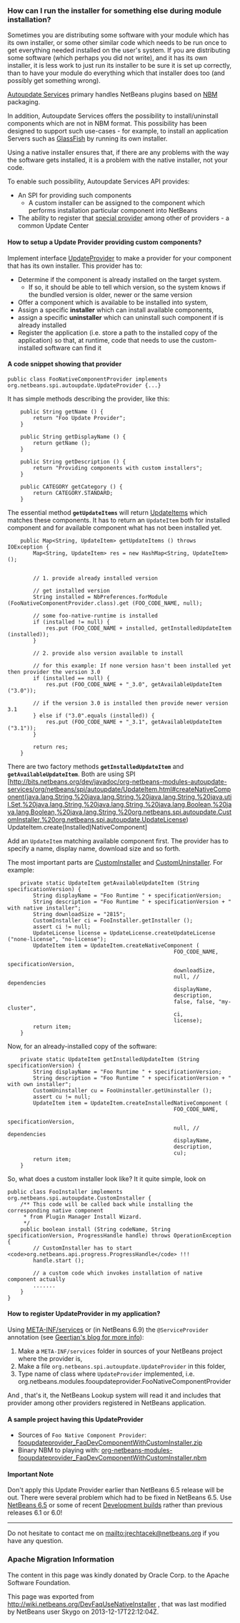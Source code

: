 <!--

    Licensed to the Apache Software Foundation (ASF) under one
    or more contributor license agreements.  See the NOTICE file
    distributed with this work for additional information
    regarding copyright ownership.  The ASF licenses this file
    to you under the Apache License, Version 2.0 (the
    "License"); you may not use this file except in compliance
    with the License.  You may obtain a copy of the License at

      http://www.apache.org/licenses/LICENSE-2.0

    Unless required by applicable law or agreed to in writing,
    software distributed under the License is distributed on an
    "AS IS" BASIS, WITHOUT WARRANTIES OR CONDITIONS OF ANY
    KIND, either express or implied.  See the License for the
    specific language governing permissions and limitations
    under the License.

-->

=== How can I run the installer for something else during module installation?===

Sometimes you are distributing some software with your module which has its own installer, or some other similar code which needs to be run once to get everything needed installed on the user's system.  If you are distributing some software (which perhaps you did not write), and it has its own installer, it is 
less work to just run its installer to be sure it is set up correctly, than to have your module do everything which that installer does too (and possibly get something wrong).

[http://bits.netbeans.org/dev/javadoc/org-netbeans-modules-autoupdate-services/overview-summary.html Autoupdate Services] primary handles NetBeans plugins based on [[DevFaqWhatIsNbm | NBM]] packaging. 

In addition, Autoupdate Services offers the possibility to install/uninstall components which are not in NBM format. This possibility has been designed to support such use-cases - for example, to install an application Servers such as [http://glassfish.dev.java.net GlassFish] by running its own installer.  

Using a native installer ensures that, if there are any problems with the way the software gets installed, it is a problem with the native installer, not your code.

To enable such possibility, Autoupdate Services API provides:
* An SPI for providing such components
** A custom installer can be assigned to the component which performs installation particular component into NetBeans
* The ability to register that [http://bits.netbeans.org/dev/javadoc/org-netbeans-modules-autoupdate-services/org/netbeans/spi/autoupdate/UpdateProvider.html special provider] among other of providers - a common Update Center

====How to setup a Update Provider providing custom components?====
Implement interface [http://bits.netbeans.org/dev/javadoc/org-netbeans-modules-autoupdate-services/org/netbeans/spi/autoupdate/UpdateProvider.html UpdateProvider] to make a provider for your component that has its own installer. This provider has to:
* Determine if the component is already installed on the target system. 
** If so, it should be able to tell which version, so the system knows if the bundled version is older, newer or the same version
* Offer a component which is available to be installed into system,
* Assign a specific '''installer''' which can install available components,
* assign a specific '''uninstaller''' which can uninstall such component if is already installed
* Register the application (i.e. store a path to the installed copy of the application) so that, at runtime, code that needs to use the custom-installed software can find it

====A code snippet showing that provider====
<pre>
public class FooNativeComponentProvider implements org.netbeans.spi.autoupdate.UpdateProvider {...}
</pre>

It has simple methods describing the provider, like this:
<pre>
    public String getName () {
        return "Foo Update Provider";
    }

    public String getDisplayName () {
        return getName ();
    }

    public String getDescription () {
        return "Providing components with custom installers";
    }

    public CATEGORY getCategory () {
        return CATEGORY.STANDARD;
    }
</pre>

The essential method '''<tt>getUpdateItems</tt>''' will return [http://bits.netbeans.org/dev/javadoc/org-netbeans-modules-autoupdate-services/org/netbeans/spi/autoupdate/UpdateItem.html UpdateItems] which matches these components. It has to return an <tt>UpdateItem</tt> both for installed component and for available component what has not been installed yet.
<pre>
    public Map<String, UpdateItem> getUpdateItems () throws IOException {
        Map<String, UpdateItem> res = new HashMap<String, UpdateItem> ();


        // 1. provide already installed version

        // get installed version
        String installed = NbPreferences.forModule (FooNativeComponentProvider.class).get (FOO_CODE_NAME, null);

        // some foo-native-runtime is installed
        if (installed != null) {
            res.put (FOO_CODE_NAME + installed, getInstalledUpdateItem (installed));
        }

        // 2. provide also version available to install

        // for this example: If none version hasn't been installed yet then provider the version 3.0
        if (installed == null) {
            res.put (FOO_CODE_NAME + "_3.0", getAvailableUpdateItem ("3.0"));

        // if the version 3.0 is installed then provide newer version 3.1
        } else if ("3.0".equals (installed)) {
            res.put (FOO_CODE_NAME + "_3.1", getAvailableUpdateItem ("3.1"));
        }
        
        return res;
    }
</pre>

There are two factory methods '''<tt>getInstalledUpdateItem</tt>''' and '''<tt>getAvailableUpdateItem</tt>'''.  Both are using SPI [http://bits.netbeans.org/dev/javadoc/org-netbeans-modules-autoupdate-services/org/netbeans/spi/autoupdate/UpdateItem.html#createNativeComponent(java.lang.String,%20java.lang.String,%20java.lang.String,%20java.util.Set,%20java.lang.String,%20java.lang.String,%20java.lang.Boolean,%20java.lang.Boolean,%20java.lang.String,%20org.netbeans.spi.autoupdate.CustomInstaller,%20org.netbeans.spi.autoupdate.UpdateLicense) UpdateItem.create(Installed)NativeComponent]

Add an <tt>UpdateItem</tt> matching available component first.  The provider has to specify a name, display name, download size and so forth. 

The most important parts are [http://bits.netbeans.org/dev/javadoc/org-netbeans-modules-autoupdate-services/org/netbeans/spi/autoupdate/CustomInstaller.html CustomInstaller] and [http://bits.netbeans.org/dev/javadoc/org-netbeans-modules-autoupdate-services/org/netbeans/spi/autoupdate/CustomUninstaller.html CustomUninstaller]. For example:
<pre>
    private static UpdateItem getAvailableUpdateItem (String specificationVersion) {
        String displayName = "Foo Runtime " + specificationVersion;
        String description = "Foo Runtime " + specificationVersion + " with native installer";
        String downloadSize = "2815";
        CustomInstaller ci = FooInstaller.getInstaller ();
        assert ci != null;
        UpdateLicense license = UpdateLicense.createUpdateLicense ("none-license", "no-license");
        UpdateItem item = UpdateItem.createNativeComponent (
                                                    FOO_CODE_NAME,
                                                    specificationVersion,
                                                    downloadSize,
                                                    null, // dependencies
                                                    displayName,
                                                    description,
                                                    false, false, "my-cluster",
                                                    ci,
                                                    license);
        return item;
    }
</pre>
Now, for an already-installed copy of the software:
<pre>
    private static UpdateItem getInstalledUpdateItem (String specificationVersion) {
        String displayName = "Foo Runtime " + specificationVersion;
        String description = "Foo Runtime " + specificationVersion + " with own installer";
        CustomUninstaller cu = FooUninstaller.getUninstaller ();
        assert cu != null;
        UpdateItem item = UpdateItem.createInstalledNativeComponent (
                                                    FOO_CODE_NAME,
                                                    specificationVersion,
                                                    null, // dependencies
                                                    displayName,
                                                    description,
                                                    cu);
        return item;
    }
</pre>

So, what does a custom installer look like? It it quite simple, look on
<pre>
public class FooInstaller implements org.netbeans.spi.autoupdate.CustomInstaller {
    /** This code will be called back while installing the corresponding native component
     * from Plugin Manager Install Wizard.
     */
    public boolean install (String codeName, String specificationVersion, ProgressHandle handle) throws OperationException {
        // CustomInstaller has to start <code>org.netbeans.api.progress.ProgressHandle</code> !!!
        handle.start ();

        // a custom code which invokes installation of native component actually
        .......
    }
}
</pre>

====How to register UpdateProvider in my application?====
Using [[DevFaqModulesGeneral | META-INF/services]] or (in NetBeans 6.9) the <tt>@ServiceProvider</tt> annotation (see [https://blogs.oracle.com/geertjan/entry/meta_inf_services_vs_layer Geertjan's blog for more info]):
# Make a <tt>META-INF/services</tt> folder in sources of your NetBeans project where the provider is,
# Make a file <tt>org.netbeans.spi.autoupdate.UpdateProvider</tt> in this folder,
# Type name of class where <tt>UpdateProvider</tt> implemented, i.e. org.netbeans.modules.fooupdateprovider.FooNativeComponentProvider
And , that's it, the NetBeans Lookup system will read it and includes that provider among other providers registered in NetBeans application.

====A sample project having this UpdateProvider====
* Sources of <tt>Foo Native Component Provider</tt>: [[Media:fooupdateprovider_FaqDevComponentWithCustomInstaller.zip | fooupdateprovider_FaqDevComponentWithCustomInstaller.zip]]
* Binary NBM to playing with: [[Media:org-netbeans-modules-fooupdateprovider_FaqDevComponentWithCustomInstaller.nbm | org-netbeans-modules-fooupdateprovider_FaqDevComponentWithCustomInstaller.nbm]]

====Important Note====
Don't apply this Update Provider earlier than NetBeans 6.5 release will be out. There were several problem which had to be fixed in NetBeans 6.5. Use [http://www.netbeans.org/downloads/index.html NetBeans 6.5] or some of recent [http://bits.netbeans.org/dev/nightly/latest/ Development builds] rather than previous releases 6.1 or 6.0!

------
Do not hesitate to contact me on mailto:jrechtacek@netbeans.org if you have any question.
{{attachments|
* [[Media:org-netbeans-modules-fooupdateprovider_FaqDevComponentWithCustomInstaller.nbm]]
* [[Media:fooupdateprovider_FaqDevComponentWithCustomInstaller.zip]]}}

===Apache Migration Information===

The content in this page was kindly donated by Oracle Corp. to the
Apache Software Foundation.

This page was exported from http://wiki.netbeans.org/DevFaqUseNativeInstaller , 
that was last modified by NetBeans user Skygo 
on 2013-12-17T22:12:04Z.

